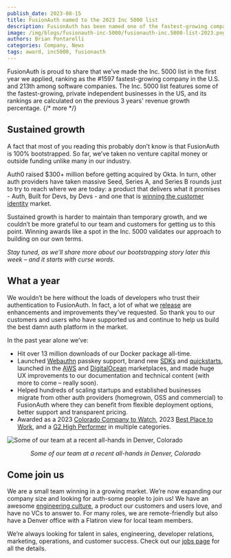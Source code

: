 ```yaml
---
publish_date: 2023-08-15
title: FusionAuth named to the 2023 Inc 5000 list
description: FusionAuth has been named one of the fastest-growing companies in the United States with 354% revenue growth in the past 3 years. 
image: /img/blogs/fusionauth-inc-5000/fusionauth-inc.5000-list-2023.png
authors: Brian Pontarelli
categories: Company, News
tags: award, inc5000, fusionauth
---
```

FusionAuth is proud to share that we’ve made the Inc. 5000 list in the first year we applied, ranking as the #1597 fastest-growing company in the U.S. and 213th among software companies. The Inc. 5000 list features some of the fastest-growing, private independent businesses in the US, and its rankings are calculated on the previous 3 years' revenue growth percentage. 
{/* more */}
## Sustained growth
A fact that most of you reading this probably don’t know is that FusionAuth is 100% bootstrapped. So far, we’ve taken no venture capital money or outside funding unlike many in our industry. 

Auth0 raised $300+ million before getting acquired by Okta. In turn, other auth providers have taken massive Seed, Series A, and Series B rounds just to try to reach where we are today: a product that delivers what it promises - Auth, Built for Devs, by Devs - and one that is [winning the customer identity](/blog/winning-customer-auth-market) market. 

Sustained growth is harder to maintain than temporary growth, and we couldn’t be more grateful to our team and customers for getting us to this point. Winning awards like a spot in the Inc. 5000 validates our approach to building on our own terms.

_Stay tuned, as we’ll share more about our bootstrapping story later this week – and it starts with curse words._ 

## What a year

We wouldn’t be here without the loads of developers who trust their authentication to FusionAuth. In fact, a lot of what we [release](/docs/v1/tech/release-notes) are enhancements and improvements they’ve requested. So thank you to our customers and users who have supported us and continue to help us build the best damn auth platform in the market. 

In the past year alone we’ve: 

* Hit over 13 million downloads of our Docker package all-time. 
* Launched [Webauthn](/articles/authentication/webauthn-explained) passkey support, brand new [SDKs](/docs/v1/tech/client-libraries/) and [quickstarts](/docs/quickstarts/), launched in the [AWS](https://aws.amazon.com/marketplace/pp/prodview-65uhkzzoaqnwa) and [DigitalOcean](https://marketplace.digitalocean.com/apps/fusionauth) marketplaces, and made huge UX improvements to our documentation and technical content (with more to come – really soon).
* Helped hundreds of scaling startups and established businesses migrate from other auth providers (homegrown, OSS and commercial) to FusionAuth where they can benefit from flexible deployment options, better support and transparent pricing. 
* Awarded as a 2023 [Colorado Company to Watch](/blog/fusionauth-colorado-company-to-watch), 2023 [Best Place to Work](/blog/best-places-to-work), and a [G2 High Performer](/blog/fusionauth-g2-high-performer) in multiple categories. 

![Some of our team at a recent all-hands in Denver, Colorado](/img/blogs/fusionauth-inc-5000/fusionauth-team-2023.jpg)
_<p style="text-align: center;">Some of our team at a recent all-hands in Denver, Colorado</p>_

## Come join us

We are a small team winning in a growing market. We’re now expanding our company size and looking for auth-some people to join us! We have an awesome [engineering culture](https://console.dev/profiles/fusionauth), a product our customers and users love, and have no VCs to answer to. For many roles, we are remote-friendly but also have a Denver office with a Flatiron view for local team members.

We’re always looking for talent in sales, engineering, developer relations, marketing, operations, and customer success. Check out our [jobs page](/jobs) for all the details. 
